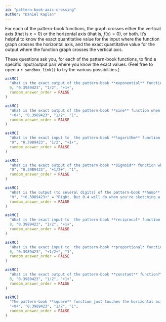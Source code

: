 ```yaml
---
id: "pattern-book-axis-crossing"
author: "Daniel Kaplan"
---
```


For each of the pattern-book functions, the graph crosses either the vertical axis (that is $x=0$) or the horizontal axis (that is, $f(x) = 0$), or both. It's helpful to know the exact quantitative value for the input where the function graph crosses the horizontal axis, and the exact quantitative value for the output where the function graph crosses the vertical axis. 

These questions ask you, for each of the pattern-book functions, to find a specific input/output pair where you know the exact values. (Feel free to open a `r sandbox_link()` to try the various possibilities.)

```r
askMC(
  "What is the exact output of the pattern-book **exponential** function when the input is $x=0$?",
  0, "0.3989423", "1/2", "+1+",
  random_answer_order = FALSE
)
```

```r
askMC(
  "What is the exact output of the pattern-book **sine** function when the input is $x=0$?",
  "+0+", "0.3989423", "1/2", "1",
  random_answer_order = FALSE
)
```
```r
askMC(
  "What is the exact input to  the pattern-book **logarithm** function where the output is 0?",
  "0", "0.3989423", "1/2", "+1+",
  random_answer_order = FALSE
)
```

```r
askMC(
  "What is the exact output of the pattern-book **sigmoid** function when the input is $x=0$?",
  "0", "0.3989423", "+1/2+", "1",
  random_answer_order = FALSE
)
```

```r
askMC(
  "What is the output (to several digits) of the pattern-book **hump** function when the input is $x=0$?",
  "0", "+0.3989423+" = "Right. But 0.4 will do when you're sketching a graph.", "1/2", "1",
  random_answer_order = FALSE
)
```

```r
askMC(
  "What is the exact input to  the pattern-book **reciprocal* function where the output is 1? (That's not an axis crossing.)",
  0, "0.3989423", "1/2", "+1+",
  random_answer_order = FALSE
)
```

```r
askMC(
  "What is the exact input to  the pattern-book **proportional* function where the output is 1/2? (That's not an axis crossing.)",
  0, "0.3989423", "+1/2+", "1",
  random_answer_order = FALSE
)
```

```r
askMC(
  "What is the exact output of the pattern-book **constant** function?",
  0, "0.3989423", "1/2", "+1+",
  random_answer_order = FALSE
)
```

```r
askMC(
  "The pattern-book **square** function just touches the horizontal axis. What's the input where this happens?",
  "+0+", "0.3989423", "1/2", "1",
  random_answer_order = FALSE
)
```
